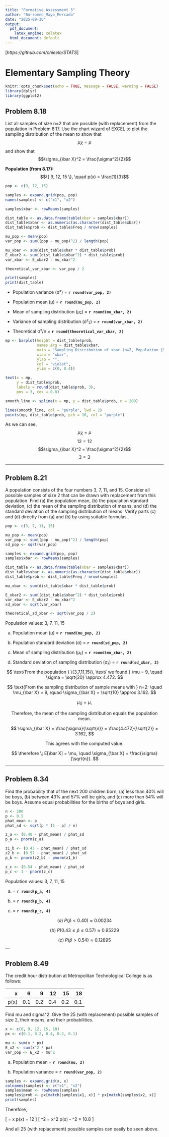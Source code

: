 ---
title: "Formative Assessment 5"
author: "Borromeo_Mayo_Mercado"
date: "2025-09-30"
output:
  pdf_document:
    latex_engine: xelatex
  html_document: default
---

[*https://github.com/chieelo/STATS*]

# Elementary Sampling Theory

```{r setup, include=FALSE}
knitr::opts_chunk$set(echo = TRUE, message = FALSE, warning = FALSE)
library(dplyr)
library(ggplot2)
```

## Problem 8.18

List all samples of size n=2 that are possible (with replacement) from the population in Problem 8.17. Use the chart wizard of EXCEL to plot the sampling distribution of the mean to show that $$
\mu_{\bar X} = \mu $$ and show that $$\sigma_{\bar X}^2 = \frac{\sigma^2}{2}$$

**Population (from 8.17):** $$\{ 9, 12, 15 \}, \quad p(x) = \frac{1}{3}$$

```{r 8.18}
pop <- c(9, 12, 15)

samples <- expand.grid(pop, pop)
names(samples) <- c("x1", "x2")

samples$xbar <- rowMeans(samples)

dist_table <- as.data.frame(table(xbar = samples$xbar))
dist_table$xbar <- as.numeric(as.character(dist_table$xbar))
dist_table$prob <- dist_table$Freq / nrow(samples)

mu_pop <- mean(pop)
var_pop <- sum((pop - mu_pop)^2) / length(pop)

mu_xbar <- sum(dist_table$xbar * dist_table$prob)
E_xbar2 <- sum((dist_table$xbar^2) * dist_table$prob)
var_xbar <- E_xbar2 - mu_xbar^2

theoretical_var_xbar <- var_pop / 2

print(samples)
print(dist_table)
```

- Population variance (σ²) = **`r round(var_pop, 2)`**

- Population mean (μ) = **`r round(mu_pop, 2)`**

- Mean of sampling distribution (μₓ̄) = **`r round(mu_xbar, 2)`**

- Variance of sampling distribution (σ²ₓ̄) = **`r round(var_xbar, 2)`**

- Theoretical σ²/n = **`r round(theoretical_var_xbar, 2)`**


```{r}
mp <- barplot(height = dist_table$prob,
              names.arg = dist_table$xbar,
              main = "Sampling Distribution of xbar (n=2, Population {9,12,15})",
              xlab = "xbar",
              ylab = "",
              col = "violet",
              ylim = c(0, 0.4))

text(x = mp,
     y = dist_table$prob,
     labels = round(dist_table$prob, 3),
     pos = 3, cex = 0.8)

smooth_line <- spline(x = mp, y = dist_table$prob, n = 200)

lines(smooth_line, col = "purple", lwd = 2)
points(mp, dist_table$prob, pch = 16, col = "purple")


```

As we can see, $$
\mu_{\bar X} = \mu $$ $$12 = 12$$ $$\sigma_{\bar X}^2 = \frac{\sigma^2}{2}$$ $$3 = 3$$

---

## Problem 8.21

A population consists of the four numbers 3, 7, 11, and 15. Consider all possible samples of size 2 that can be drawn with replacement from this population. Find (a) the population mean, (b) the population standard deviation, (c) the mean of the sampling distribution of means, and (d) the standard deviation of the sampling distribution of means. Verify parts (c) and (d) directly from (a) and (b) by using suitable formulas.

```{r 8.21}
pop <- c(3, 7, 11, 15)

mu_pop <- mean(pop)
var_pop <- sum((pop - mu_pop)^2) / length(pop)
sd_pop <- sqrt(var_pop)

samples <- expand.grid(pop, pop)
samples$xbar <- rowMeans(samples)

dist_table <- as.data.frame(table(xbar = samples$xbar))
dist_table$xbar <- as.numeric(as.character(dist_table$xbar))
dist_table$prob <- dist_table$Freq / nrow(samples)

mu_xbar <- sum(dist_table$xbar * dist_table$prob)

E_xbar2 <- sum((dist_table$xbar^2) * dist_table$prob)
var_xbar <- E_xbar2 - mu_xbar^2
sd_xbar <- sqrt(var_xbar)

theoretical_sd_xbar <- sqrt(var_pop / 2)
```

Population values: 3, 7, 11, 15  

(a) Population mean (μ) = **`r round(mu_pop, 2)`**  

(b) Population standard deviation (σ) = **`r round(sd_pop, 2)`**  

(c) Mean of sampling distribution (μₓ̄) = **`r round(mu_xbar, 2)`**  

(d) Standard deviation of sampling distribution (σₓ̄) = **`r round(sd_xbar, 2)`** 


$$
\text{From the population } \{3,7,11,15\}, \text{ we found } \mu = 9, \quad \sigma = \sqrt{20} \approx 4.472.
$$  

$$
\text{From the sampling distribution of sample means with } n=2: \quad 
\mu_{\bar X} = 9, \quad \sigma_{\bar X} = \sqrt{10} \approx 3.162.
$$  

$$
\mu_{\bar X} = \mu,
$$  

$$
\text{Therefore, the mean of the sampling distribution equals the population mean.}
$$  

$$
\sigma_{\bar X} = \frac{\sigma}{\sqrt{n}} = \frac{4.472}{\sqrt{2}} = 3.162,
$$  

$$
\text{This agrees with the computed value.}
$$  

$$
\therefore \; E[\bar X] = \mu, \quad \sigma_{\bar X} = \frac{\sigma}{\sqrt{n}}.
$$

---

## Problem 8.34 

Find the probability that of the next 200 children born, (a) less than 40% will be boys, (b) between 43% and 57% will be girls, and (c) more than 54% will be boys. Assume equal probabilities for the births of boys and girls.


```{r 8.34}
n <- 200
p <- 0.5
phat_mean <- p
phat_sd <- sqrt(p * (1 - p) / n)

z_a <- (0.40 - phat_mean) / phat_sd
p_a <- pnorm(z_a)

z1_b <- (0.43 - phat_mean) / phat_sd
z2_b <- (0.57 - phat_mean) / phat_sd
p_b <- pnorm(z2_b) - pnorm(z1_b)

z_c <- (0.54 - phat_mean) / phat_sd
p_c <- 1 - pnorm(z_c)
```

Population values: 3, 7, 11, 15  

(a) = **`r round(p_a, 4)`**  

(b) = **`r round(p_b, 4)`**  

(c) = **`r round(p_c, 4)`**  



$$
(a)\; P(\hat{p} < 0.40) \approx 0.00234
$$

$$
(b)\; P(0.43 \leq \hat{p} \leq 0.57) \approx 0.95229
$$

$$
(c)\; P(\hat{p} > 0.54) \approx 0.12895
$$
---

## Problem 8.49

The credit hour distribution at Metropolitan Technological College is as follows:

| x | 6 | 9 | 12 | 15 | 18 |
|---:|---:|---:|---:|---:|---:|
| p(x) | 0.1 | 0.2 | 0.4 | 0.2 | 0.1 |

Find mu and sigma^2. Give the 25 (with replacement) possible samples of size 2, their means, and their probabilities.

```{r 8.49}
x <- c(6, 9, 12, 15, 18)
px <- c(0.1, 0.2, 0.4, 0.2, 0.1)

mu <- sum(x * px)
E_x2 <- sum(x^2 * px)
var_pop <- E_x2 - mu^2
```
(a) Population mean = **`r round(mu, 2)`**  

(b) Population variance = **`r round(var_pop, 2)`**  


```{r}
samples <- expand.grid(x, x)
colnames(samples) <- c("x1", "x2")
samples$mean <- rowMeans(samples)
samples$prob <- px[match(samples$x1, x)] * px[match(samples$x2, x)]
print(samples)

```
Therefore,

\[
\mu = \sum x p(x) = 12 
\]
\[
\sigma^2 = \sum x^2 p(x) - \mu^2 = 10.8
\]

And all 25 (with replacement) possible samples can easily be seen above.

